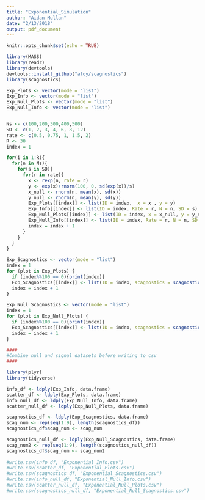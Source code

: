 ```yaml
---
title: "Exponential_Simulation"
author: "Aidan Mullan"
date: "2/13/2018"
output: pdf_document
---
```


```r
knitr::opts_chunk$set(echo = TRUE)
```

```r
library(MASS)
library(readr)
library(devtools)
devtools::install_github("aloy/scagnostics")
library(scagnostics)
```

```r
Exp_Plots <- vector(mode = "list")
Exp_Info <- vector(mode = "list")
Exp_Null_Plots <- vector(mode = "list")
Exp_Null_Info <- vector(mode = "list")


Ns <- c(100,200,300,400,500)
SD <- c(1, 2, 3, 4, 6, 8, 12)
rate <- c(0.5, 0.75, 1, 1.5, 2)
R <- 30
index = 1

for(i in 1:R){
  for(n in Ns){
    for(s in SD){
      for(r in rate){
        x <- rexp(n, rate = r)
        y <- exp(x)+rnorm(100, 0, sd(exp(x))/s)
        x_null <- rnorm(n, mean(x), sd(x))
        y_null <- rnorm(n, mean(y), sd(y))
        Exp_Plots[[index]] <- list(ID = index,  x = x , y = y)
        Exp_Info[[index]] <- list(ID = index, Rate = r, N = n, SD = s)
        Exp_Null_Plots[[index]] <- list(ID = index, x = x_null, y = y_null)
        Exp_Null_Info[[index]] <- list(ID = index, Rate = r, N = n, SD = s)
        index = index + 1
      }
    }
  }
}
```

```r
Exp_Scagnostics <- vector(mode = "list")
index = 1
for (plot in Exp_Plots) {
  if (index%%100 == 0){print(index)}
  Exp_Scagnostics[[index]] <- list(ID = index, scagnostics = scagnostics(plot$x, plot$y)$s)
  index = index + 1
}

Exp_Null_Scagnostics <- vector(mode = "list")
index = 1
for (plot in Exp_Null_Plots) {
  if (index%%100 == 0){print(index)}
  Exp_Scagnostics[[index]] <- list(ID = index, scagnostics = scagnostics(plot$x, plot$y)$s)
  index = index + 1
}

####
#Combine null and signal datasets before writing to csv
####

```

```r
library(plyr)
library(tidyverse)

info_df <- ldply(Exp_Info, data.frame)
scatter_df <- ldply(Exp_Plots, data.frame)
info_null_df <- ldply(Exp_Null_Info, data.frame)
scatter_null_df <- ldply(Exp_Null_Plots, data.frame)

scagnostics_df <- ldply(Exp_Scagnostics, data.frame)
scag_num <- rep(seq(1:9), length(scagnostics_df))
scagnostics_df$scag_num <- scag_num

scagnostics_null_df <- ldply(Exp_Null_Scagnostics, data.frame)
scag_num2 <- rep(seq(1:9), length(scagnostics_null_df))
scagnostics_df$scag_num <- scag_num2
  
#write.csv(info_df, "Exponential_Info.csv")
#write.csv(scatter_df, "Exponential_Plots.csv")
#write.csv(scagnostics_df, "Exponential_Scagnostics.csv")
#write.csv(info_null_df, "Exponential_Null_Info.csv")
#write.csv(scatter_null_df, "Exponential_Null_Plots.csv")
#write.csv(scagnostics_null_df, "Exponential_Null_Scagnostics.csv")
```